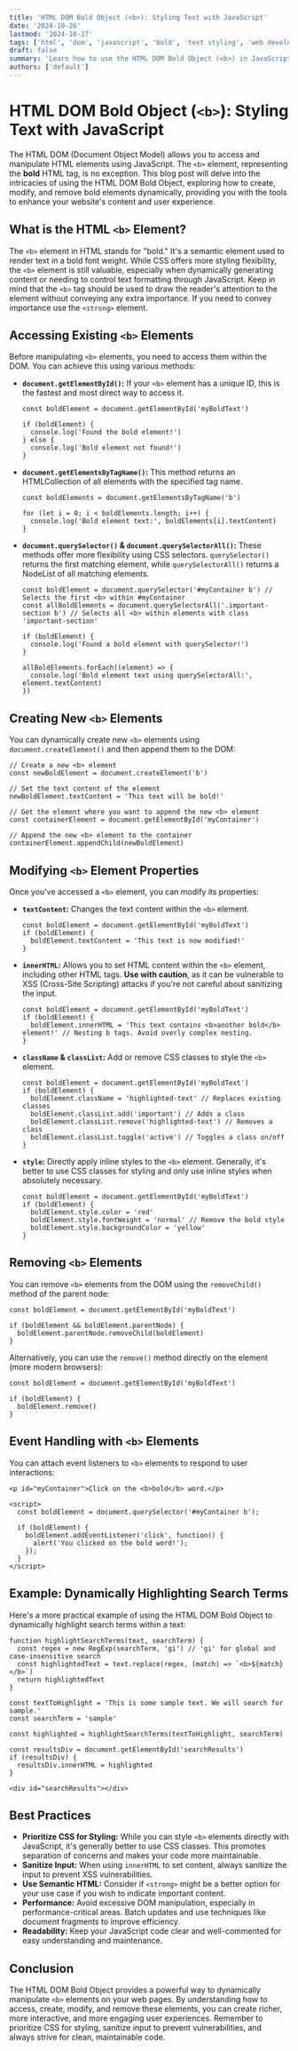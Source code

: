 ```yaml
---
title: 'HTML DOM Bold Object (<b>): Styling Text with JavaScript'
date: '2024-10-26'
lastmod: '2024-10-27'
tags: ['html', 'dom', 'javascript', 'bold', 'text styling', 'web development', 'bold object']
draft: false
summary: 'Learn how to use the HTML DOM Bold Object (<b>) in JavaScript to dynamically bold text on your website. Explore methods for creating, modifying, and removing bold elements for enhanced user experience and dynamic content.'
authors: ['default']
---
```


# HTML DOM Bold Object (`<b>`): Styling Text with JavaScript

The HTML DOM (Document Object Model) allows you to access and manipulate HTML elements using JavaScript. The `<b>` element, representing the **bold** HTML tag, is no exception. This blog post will delve into the intricacies of using the HTML DOM Bold Object, exploring how to create, modify, and remove bold elements dynamically, providing you with the tools to enhance your website's content and user experience.

## What is the HTML `<b>` Element?

The `<b>` element in HTML stands for "bold." It's a semantic element used to render text in a bold font weight. While CSS offers more styling flexibility, the `<b>` element is still valuable, especially when dynamically generating content or needing to control text formatting through JavaScript. Keep in mind that the `<b>` tag should be used to draw the reader's attention to the element without conveying any extra importance. If you need to convey importance use the `<strong>` element.

## Accessing Existing `<b>` Elements

Before manipulating `<b>` elements, you need to access them within the DOM. You can achieve this using various methods:

- **`document.getElementById()`:** If your `<b>` element has a unique ID, this is the fastest and most direct way to access it.

  ```plaintext
  const boldElement = document.getElementById('myBoldText')

  if (boldElement) {
    console.log('Found the bold element!')
  } else {
    console.log('Bold element not found!')
  }
  ```

- **`document.getElementsByTagName()`:** This method returns an HTMLCollection of all elements with the specified tag name.

  ```plaintext
  const boldElements = document.getElementsByTagName('b')

  for (let i = 0; i < boldElements.length; i++) {
    console.log('Bold element text:', boldElements[i].textContent)
  }
  ```

- **`document.querySelector()` & `document.querySelectorAll()`:** These methods offer more flexibility using CSS selectors. `querySelector()` returns the first matching element, while `querySelectorAll()` returns a NodeList of all matching elements.

  ```plaintext
  const boldElement = document.querySelector('#myContainer b') // Selects the first <b> within #myContainer
  const allBoldElements = document.querySelectorAll('.important-section b') // Selects all <b> within elements with class 'important-section'

  if (boldElement) {
    console.log('Found a bold element with querySelector!')
  }

  allBoldElements.forEach((element) => {
    console.log('Bold element text using querySelectorAll:', element.textContent)
  })
  ```

## Creating New `<b>` Elements

You can dynamically create new `<b>` elements using `document.createElement()` and then append them to the DOM:

```plaintext
// Create a new <b> element
const newBoldElement = document.createElement('b')

// Set the text content of the element
newBoldElement.textContent = 'This text will be bold!'

// Get the element where you want to append the new <b> element
const containerElement = document.getElementById('myContainer')

// Append the new <b> element to the container
containerElement.appendChild(newBoldElement)
```

## Modifying `<b>` Element Properties

Once you've accessed a `<b>` element, you can modify its properties:

- **`textContent`:** Changes the text content within the `<b>` element.

  ```plaintext
  const boldElement = document.getElementById('myBoldText')
  if (boldElement) {
    boldElement.textContent = 'This text is now modified!'
  }
  ```

- **`innerHTML`:** Allows you to set HTML content within the `<b>` element, including other HTML tags. **Use with caution**, as it can be vulnerable to XSS (Cross-Site Scripting) attacks if you're not careful about sanitizing the input.

  ```plaintext
  const boldElement = document.getElementById('myBoldText')
  if (boldElement) {
    boldElement.innerHTML = 'This text contains <b>another bold</b> element!' // Nesting b tags. Avoid overly complex nesting.
  }
  ```

- **`className` & `classList`:** Add or remove CSS classes to style the `<b>` element.

  ```plaintext
  const boldElement = document.getElementById('myBoldText')
  if (boldElement) {
    boldElement.className = 'highlighted-text' // Replaces existing classes
    boldElement.classList.add('important') // Adds a class
    boldElement.classList.remove('highlighted-text') // Removes a class
    boldElement.classList.toggle('active') // Toggles a class on/off
  }
  ```

- **`style`:** Directly apply inline styles to the `<b>` element. Generally, it's better to use CSS classes for styling and only use inline styles when absolutely necessary.

  ```plaintext
  const boldElement = document.getElementById('myBoldText')
  if (boldElement) {
    boldElement.style.color = 'red'
    boldElement.style.fontWeight = 'normal' // Remove the bold style
    boldElement.style.backgroundColor = 'yellow'
  }
  ```

## Removing `<b>` Elements

You can remove `<b>` elements from the DOM using the `removeChild()` method of the parent node:

```plaintext
const boldElement = document.getElementById('myBoldText')

if (boldElement && boldElement.parentNode) {
  boldElement.parentNode.removeChild(boldElement)
}
```

Alternatively, you can use the `remove()` method directly on the element (more modern browsers):

```plaintext
const boldElement = document.getElementById('myBoldText')

if (boldElement) {
  boldElement.remove()
}
```

## Event Handling with `<b>` Elements

You can attach event listeners to `<b>` elements to respond to user interactions:

```plaintext
<p id="myContainer">Click on the <b>bold</b> word.</p>

<script>
  const boldElement = document.querySelector('#myContainer b');

  if (boldElement) {
    boldElement.addEventListener('click', function() {
      alert('You clicked on the bold word!');
    });
  }
</script>
```

## Example: Dynamically Highlighting Search Terms

Here's a more practical example of using the HTML DOM Bold Object to dynamically highlight search terms within a text:

```plaintext
function highlightSearchTerms(text, searchTerm) {
  const regex = new RegExp(searchTerm, 'gi') // 'gi' for global and case-insensitive search
  const highlightedText = text.replace(regex, (match) => `<b>${match}</b>`)
  return highlightedText
}

const textToHighlight = 'This is some sample text. We will search for sample.'
const searchTerm = 'sample'

const highlighted = highlightSearchTerms(textToHighlight, searchTerm)

const resultsDiv = document.getElementById('searchResults')
if (resultsDiv) {
  resultsDiv.innerHTML = highlighted
}
```

```plaintext
<div id="searchResults"></div>
```

## Best Practices

- **Prioritize CSS for Styling:** While you can style `<b>` elements directly with JavaScript, it's generally better to use CSS classes. This promotes separation of concerns and makes your code more maintainable.
- **Sanitize Input:** When using `innerHTML` to set content, always sanitize the input to prevent XSS vulnerabilities.
- **Use Semantic HTML:** Consider if `<strong>` might be a better option for your use case if you wish to indicate important content.
- **Performance:** Avoid excessive DOM manipulation, especially in performance-critical areas. Batch updates and use techniques like document fragments to improve efficiency.
- **Readability:** Keep your JavaScript code clear and well-commented for easy understanding and maintenance.

## Conclusion

The HTML DOM Bold Object provides a powerful way to dynamically manipulate `<b>` elements on your web pages. By understanding how to access, create, modify, and remove these elements, you can create richer, more interactive, and more engaging user experiences. Remember to prioritize CSS for styling, sanitize input to prevent vulnerabilities, and always strive for clean, maintainable code.
